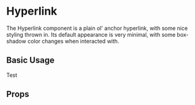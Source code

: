 
<Meta title="Hyperlink" />


# Hyperlink

The Hyperlink component is a plain ol' anchor hyperlink, with some nice styling thrown in. Its default appearance is very minimal, with some box-shadow color changes when interacted with.

## Basic Usage

<Canvas>
  <starstuff-hyperlink href="#">Test</starstuff-hyperlink>
</Canvas>

## Props

<!-- {/_ <ArgsTable of={Hyperlink} /> _/} -->
